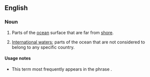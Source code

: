 ==English==

===Noun===
{{infl|en|plural|head=[[high]] [[seas]]}} {{p}}

# {{pluralonly}} Parts of the [[ocean]] surface that are far from [[shore]].
# {{pluralonly|specifically}} [[international waters|International waters]]; parts of the ocean that are not considered to belong to any specific country.

====Usage notes====
* This term most frequently appears in the phrase {{term||on the high seas}}.